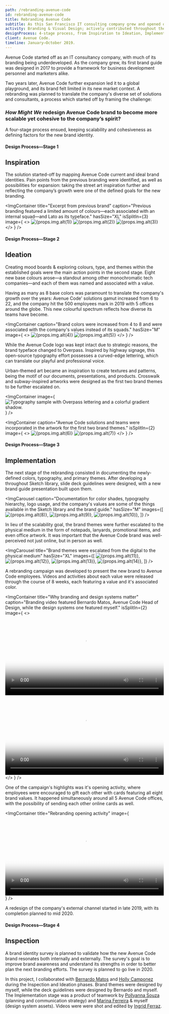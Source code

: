 ```yaml
---
path: /rebranding-avenue-code
id: rebranding-avenue-code
title: Rebranding Avenue Code
subtitle: As this San Francisco IT consulting company grew and opened offices around the world, a rebranding was necessary to resonate its identity to a global audience.
activity: Branding & Visual Design; actively contributed throughout the whole project.
designProcess: 4-stage process, from Inspiration to Ideation, Implementation, and Inspection.
client: Avenue Code.
timeline: January—October 2019.
---
```




Avenue Code started off as an IT consultancy company, with much of its branding being underdeveloped. As the company grew, its first brand guide was designed in 2017 to provide a framework for business development personnel and marketers alike.

Two years later, Avenue Code further expansion led it to a global playground, and its brand felt limited in its new market context. A rebranding was planned to translate the company's diverse set of solutions and consultants, a process which started off by framing the challenge:

### _How Might We_ redesign Avenue Code brand to become more scalable yet cohesive to the company’s spirit?

A four-stage process ensued, keeping scalability and cohesiveness as defining factors for the new brand identity.

#### Design Process—Stage 1

## Inspiration

The solution started-off by mapping Avenue Code current and ideal brand identities. Pain points from the previous branding were identified, as well as possibilities for expansion: taking the street art inspiration further and reflecting the company’s growth were one of the defined goals for the new branding.

<ImgContainer
  title="Excerpt from previous brand"
  caption="Previous branding featured a limited amount of colours—each associated with an internal squad—and Lato as its typeface."
  hasSize="XL"
  isSplitIn={3}
  image={
    <>
      <Img alt={props.img.alt(1)} fluid={props.img.src(1)} />
      <Img alt={props.img.alt(2)} fluid={props.img.src(2)} />
      <Img alt={props.img.alt(3)} fluid={props.img.src(3)} />
    </>
  }
/>

#### Design Process—Stage 2

## Ideation

Creating mood boards & exploring colours, type, and themes within the established goals were the main action points in the second stage. Eight new base colours arose—a standout among other monochromatic tech companies—and each of them was named and associated with a value.

Having as many as 8 base colors was paramount to translate the company's growth over the years: Avenue Code' solutions gamut increased from 6 to 22, and the company hit the 500 employees mark in 2019 with 5 offices around the globe. This new colourful spectrum reflects how diverse its teams have become.

<ImgContainer
  caption="Brand colors were increased from 4 to 8 and were associated with the company's values instead of its squads."
  hasSize="M"
  image={
    <>
      <Img alt={props.img.alt(4)} fluid={props.img.src(4)} />
      <Fade bottom>
        <Img alt={props.img.alt(5)} fluid={props.img.src(5)} class="p-rebranding-avenue-code__mood-board-overlay" />
      </Fade>
    </>
  }
/>

While the Avenue Code logo was kept intact due to strategic reasons, the brand typeface changed to Overpass. Inspired by highway signage, this open-source typography effort possesses a curved-edge lettering, which can translate our playful and professional voice.

Urban-themed art became an inspiration to create textures and patterns, being the motif of our documents, presentations, and products. Crosswalk and subway-inspired artworks were designed as the first two brand themes to be further escalated on.

<ImgContainer
  image={
    <img alt="Typography sample with Overpass lettering and a colorful gradient shadow." class="p-rebranding-avenue-code__typography" src={brandTypographySample}/>
  }
/>

<ImgContainer
  caption="Avenue Code solutions and teams were incorporated in the artwork for the first two brand themes."
  isSplitIn={2}
  image={
    <>
      <Img alt={props.img.alt(6)} fluid={props.img.src(6)} />
      <Img alt={props.img.alt(7)} fluid={props.img.src(7)} />
    </>
  }
/>

#### Design Process—Stage 3

## Implementation

The next stage of the rebranding consisted in documenting the newly-defined colors, typography, and primary themes. After developing a throughout Sketch library, slide deck guidelines were designed, with a new brand guide presentation built upon them.

<ImgCarousel
  caption="Documentation for color shades, typography hierarchy, logo usage, and the company's values are some of the things available in the Sketch library and the brand guide."
  hasSize="M"
  images={[
    <Img alt={props.img.alt(8)} fluid={props.img.src(8)} />,
    <Img alt={props.img.alt(9)} fluid={props.img.src(9)} />,
    <Img alt={props.img.alt(10)} fluid={props.img.src(10)} />,
  ]}
/>

In lieu of the scalability goal, the brand themes were further escalated to the physical medium in the form of notepads, lanyards, promotional items, and even office artwork. It was important that the Avenue Code brand was well-perceived not just online, but in person as well.

<ImgCarousel
  title="Brand themes were escalated from the digital to the physical medium"
  hasSize="XL"
  images={[
    <Img alt={props.img.alt(11)} fluid={props.img.src(11)} />,
    <Img alt={props.img.alt(12)} fluid={props.img.src(12)} />,
    <Img alt={props.img.alt(13)} fluid={props.img.src(13)} />,
    <Img alt={props.img.alt(14)} fluid={props.img.src(14)} />,
  ]}
/>

A rebranding campaign was developed to present the new brand to Avenue Code employees. Videos and activities about each value were released through the course of 8 weeks, each featuring a value and it's associated color.

<ImgContainer
  title="Why branding and design systems matter"
  caption="Branding video featured Bernardo Matos, Avenue Code Head of Design, while the design systems one featured myself."
  isSplitIn={2}
  image={
    <>
      <video controls poster={brandIntroductionPoster} width="100%">
        <source src={brandIntroduction} type="video/mp4" />
      </video>
      <video controls poster={brandSystemPoster} width="100%">
        <source src={brandSystem} type="video/mp4" />
      </video>
    </>
  }
/>

One of the campaign's highlights was it's opening activity, where employees were encouraged to gift each other with cards featuring all eight brand values. It happened simultaneously around all 5 Avenue Code offices, with the possibility of sending each other online cards as well.

<ImgContainer
  title="Rebranding opening activity"
  image={
    <video controls poster={brandOpeningActivityPoster} width="100%">
      <source src={brandOpeningActivity} type="video/mp4" />
    </video>
  }
/>

A redesign of the company's external channel started in late 2019, with its completion planned to mid 2020.

#### Design Process—Stage 4

## Inspection

A brand identity survey is planned to validate how the new Avenue Code brand resonates both internally and externally. The survey's goal is to improve brand awareness and understand its strengths in order to better plan the next branding efforts. The survey is planned to go live in 2020.

<ProjectOutro>
In this project, I collaborated with <a href="https://www.linkedin.com/in/bernardolmatos/" rel="no-follow">Bernardo Matos</a> and <a href="https://www.linkedin.com/in/hollyvw/" rel="no-follow">Holly Camponez</a> during the Inspection and Ideation phases. Brand themes were designed by myself, while the deck guidelines were designed by Bernardo and myself.
</ProjectOutro>

<ProjectOutro>
  The Implementation stage was a product of teamwork by <a href="https://www.linkedin.com/in/pollyannasousa/" rel="no-follow">Pollyanna Souza</a> (planning and communication strategy) and <a href="https://www.linkedin.com/in/marinacferreira/" rel="no-follow">Marina Ferreira</a> &amp; myself (design system assets). Videos were were shot and edited by <a href="https://www.linkedin.com/in/ingrid-ferraz-0b78a1168/" rel="no-follow">Ingrid Ferraz</a>.
</ProjectOutro>
